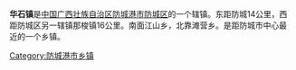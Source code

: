 {{Unreferenced|time=2015-01-05}}
'''华石镇'''是[[中国|中国]][[广西壮族自治区|广西壮族自治区]][[防城港市|防城港市]][[防城区|防城区]]的一个辖镇。东距防城14公里，西距防城区另一辖镇那梭镇16公里。南面江山乡，北靠滩营乡。是距防城市中心最近的一个乡镇。

{{Guangxi-stub}}
{{防城港市防城区行政区划}}

[[Category:防城港市乡镇|Category:防城港市乡镇]]